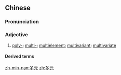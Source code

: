 ==Chinese==
{{zh-forms}}

===Pronunciation===
{{zh-pron
|m=duōyuán
|c=do1 jyun4
|cat=a
}}

===Adjective===
{{zh-adj}}

# [[poly-]]; [[multi-]]; [[multielement]]; [[multivariant]]; [[multivariate]]

====Derived terms====
{{zh-der|多元化|多元論|多元文化|多元宇宙}}

[[zh-min-nan:多元]]
[[zh:多元]]